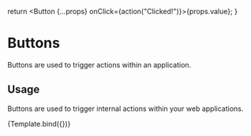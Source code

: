 
<Meta title="Components/Buttons" component={Button} />

  return <Button {...props} onClick={action("Clicked!")}>{props.value}</Button>;
}

# Buttons

Buttons are used to trigger actions within an application.

## Usage

Buttons are used to trigger internal actions within your web applications.

<Preview withToolbar>
  <Story 
    name="Buttons"
    argTypes={{
      size: {
        options: Object.values(BUTTON_SIZES),
        control: { type: 'radio' },
      },
      kind: {
        options: Object.values(BUTTON_KINDS),
        control: { type: 'select' },
      },
      value: {
        control: { type: 'text' },
      },
      disabled: {
        control: { type: 'boolean' }
      }
    }}
    args={{
      size: BUTTON_SIZES.large,
      type: BUTTON_KINDS.primary,
      value: 'Call to action',
      disabled: false,
    }}>
    {Template.bind({})}
  </Story>
</Preview>